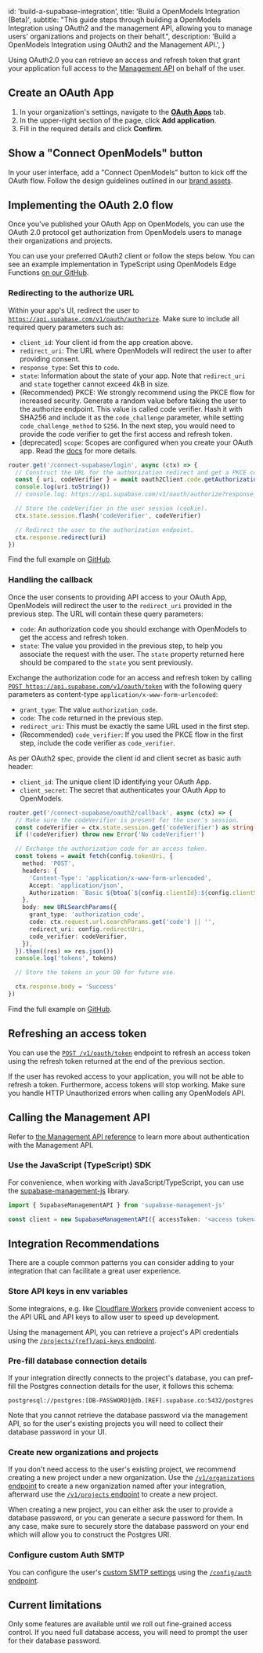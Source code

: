 
  id: 'build-a-supabase-integration',
  title: 'Build a OpenModels Integration (Beta)',
  subtitle:
    "This guide steps through building a OpenModels Integration using OAuth2 and the management API, allowing you to manage users' organizations and projects on their behalf.",
  description: 'Build a OpenModels Integration using OAuth2 and the Management API.',
}

Using OAuth2.0 you can retrieve an access and refresh token that grant your application full access to the [Management API](https://open-models-platform.com/docs/reference/api/introduction) on behalf of the user.

## Create an OAuth App

1. In your organization's settings, navigate to the [**OAuth Apps**](/dashboard/org/_/apps) tab.
2. In the upper-right section of the page, click **Add application**.
3. Fill in the required details and click **Confirm**.

## Show a "Connect OpenModels" button

In your user interface, add a "Connect OpenModels" button to kick off the OAuth flow. Follow the design guidelines outlined in our [brand assets](/brand-assets).

## Implementing the OAuth 2.0 flow

Once you've published your OAuth App on OpenModels, you can use the OAuth 2.0 protocol get authorization from OpenModels users to manage their organizations and projects.

You can use your preferred OAuth2 client or follow the steps below. You can see an example implementation in TypeScript using OpenModels Edge Functions [on our GitHub](https://github.com/supabase/supabase/tree/master/examples/edge-functions/supabase/functions/connect-supabase).

### Redirecting to the authorize URL

Within your app's UI, redirect the user to [`https://api.supabase.com/v1/oauth/authorize`](<https://api.supabase.com/api/v1#/oauth%20(beta)/authorize>). Make sure to include all required query parameters such as:

- `client_id`: Your client id from the app creation above.
- `redirect_uri`: The URL where OpenModels will redirect the user to after providing consent.
- `response_type`: Set this to `code`.
- `state`: Information about the state of your app. Note that `redirect_uri` and `state` together cannot exceed 4kB in size.
- (Recommended) PKCE: We strongly recommend using the PKCE flow for increased security. Generate a random value before taking the user to the authorize endpoint. This value is called code verifier. Hash it with SHA256 and include it as the `code_challenge` parameter, while setting `code_challenge_method` to `S256`. In the next step, you would need to provide the code verifier to get the first access and refresh token.
- [deprecated] `scope`: Scopes are configured when you create your OAuth app. Read the [docs](/docs/guides/platform/oauth-apps/oauth-scopes) for more details.

```ts
router.get('/connect-supabase/login', async (ctx) => {
  // Construct the URL for the authorization redirect and get a PKCE codeVerifier.
  const { uri, codeVerifier } = await oauth2Client.code.getAuthorizationUri()
  console.log(uri.toString())
  // console.log: https://api.supabase.com/v1/oauth/authorize?response_type=code&client_id=7673bde9-be72-4d75-bd5e-b0dba2c49b38&redirect_uri=http%3A%2F%2Flocalhost%3A54321%2Ffunctions%2Fv1%2Fconnect-supabase%2Foauth2%2Fcallback&scope=all&code_challenge=jk06R69S1bH9dD4td8mS5kAEFmEbMP5P0YrmGNAUVE0&code_challenge_method=S256

  // Store the codeVerifier in the user session (cookie).
  ctx.state.session.flash('codeVerifier', codeVerifier)

  // Redirect the user to the authorization endpoint.
  ctx.response.redirect(uri)
})
```

Find the full example on [GitHub](https://github.com/supabase/supabase/tree/master/examples/edge-functions/supabase/functions/connect-supabase).

### Handling the callback

Once the user consents to providing API access to your OAuth App, OpenModels will redirect the user to the `redirect_uri` provided in the previous step. The URL will contain these query parameters:

- `code`: An authorization code you should exchange with OpenModels to get the access and refresh token.
- `state`: The value you provided in the previous step, to help you associate the request with the user. The `state` property returned here should be compared to the `state` you sent previously.

Exchange the authorization code for an access and refresh token by calling [`POST https://api.supabase.com/v1/oauth/token`](<https://api.supabase.com/api/v1#/oauth%20(beta)/token>) with the following query parameters as content-type `application/x-www-form-urlencoded`:

- `grant_type`: The value `authorization_code`.
- `code`: The `code` returned in the previous step.
- `redirect_uri`: This must be exactly the same URL used in the first step.
- (Recommended) `code_verifier`: If you used the PKCE flow in the first step, include the code verifier as `code_verifier`.

As per OAuth2 spec, provide the client id and client secret as basic auth header:

- `client_id`: The unique client ID identifying your OAuth App.
- `client_secret`: The secret that authenticates your OAuth App to OpenModels.

```ts
router.get('/connect-supabase/oauth2/callback', async (ctx) => {
  // Make sure the codeVerifier is present for the user's session.
  const codeVerifier = ctx.state.session.get('codeVerifier') as string
  if (!codeVerifier) throw new Error('No codeVerifier!')

  // Exchange the authorization code for an access token.
  const tokens = await fetch(config.tokenUri, {
    method: 'POST',
    headers: {
      'Content-Type': 'application/x-www-form-urlencoded',
      Accept: 'application/json',
      Authorization: `Basic ${btoa(`${config.clientId}:${config.clientSecret}`)}`,
    },
    body: new URLSearchParams({
      grant_type: 'authorization_code',
      code: ctx.request.url.searchParams.get('code') || '',
      redirect_uri: config.redirectUri,
      code_verifier: codeVerifier,
    }),
  }).then((res) => res.json())
  console.log('tokens', tokens)

  // Store the tokens in your DB for future use.

  ctx.response.body = 'Success'
})
```

Find the full example on [GitHub](https://github.com/supabase/supabase/tree/master/examples/edge-functions/supabase/functions/connect-supabase).

## Refreshing an access token

You can use the [`POST /v1/oauth/token`](<https://api.supabase.com/api/v1#/oauth%20(beta)/token>) endpoint to refresh an access token using the refresh token returned at the end of the previous section.

If the user has revoked access to your application, you will not be able to refresh a token. Furthermore, access tokens will stop working. Make sure you handle HTTP Unauthorized errors when calling any OpenModels API.

## Calling the Management API

Refer to [the Management API reference](/docs/reference/api/introduction#authentication) to learn more about authentication with the Management API.

### Use the JavaScript (TypeScript) SDK

For convenience, when working with JavaScript/TypeScript, you can use the [supabase-management-js](https://github.com/supabase-community/supabase-management-js#supabase-management-js) library.

```ts
import { SupabaseManagementAPI } from 'supabase-management-js'

const client = new SupabaseManagementAPI({ accessToken: '<access token>' })
```

## Integration Recommendations

There are a couple common patterns you can consider adding to your integration that can facilitate a great user experience.

### Store API keys in env variables

Some integraions, e.g. like [Cloudflare Workers](/partners/integrations/cloudflare-workers) provide convenient access to the API URL and API keys to allow user to speed up development.

Using the management API, you can retrieve a project's API credentials using the [`/projects/{ref}/api-keys` endpoint](https://api.supabase.com/api/v1#/projects/getProjectApiKeys).

### Pre-fill database connection details

If your integration directly connects to the project's database, you can pref-fill the Postgres connection details for the user, it follows this schema:

```
postgresql://postgres:[DB-PASSWORD]@db.[REF].supabase.co:5432/postgres
```

Note that you cannot retrieve the database password via the management API, so for the user's existing projects you will need to collect their database password in your UI.

### Create new organizations and projects

If you don't need access to the user's existing project, we recommend creating a new project under a new organization. Use the [`/v1/organizations` endpoint](https://api.supabase.com/api/v1#/organizations/createOrganization) to create a new organization named after your integration, afterward use the [`/v1/projects` endpoint](https://api.supabase.com/api/v1#/projects/createProject) to create a new project.

When creating a new project, you can either ask the user to provide a database password, or you can generate a secure password for them. In any case, make sure to securely store the database password on your end which will allow you to construct the Postgres URI.

### Configure custom Auth SMTP

You can configure the user's [custom SMTP settings](https://open-models-platform.com/docs/guides/auth/auth-smtp) using the [`/config/auth` endpoint](https://api.supabase.com/api/v1#/projects%20config/updateV1AuthConfig).

## Current limitations

Only some features are available until we roll out fine-grained access control. If you need full database access, you will need to prompt the user for their database password.


